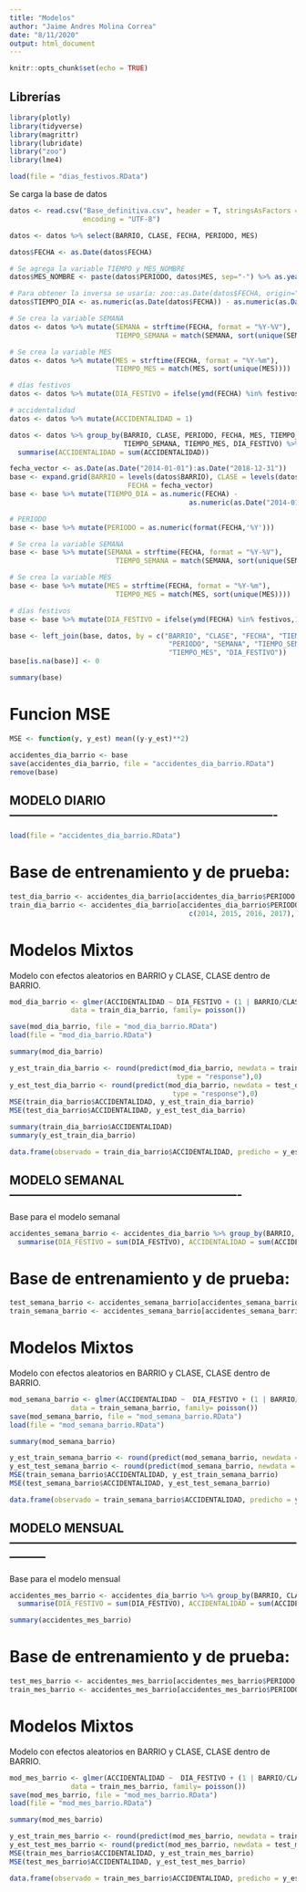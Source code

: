 ```yaml
---
title: "Modelos"
author: "Jaime Andres Molina Correa"
date: "8/11/2020"
output: html_document
---
```


```r
knitr::opts_chunk$set(echo = TRUE)
```

## Librerías

```r
library(plotly)
library(tidyverse)
library(magrittr)
library(lubridate)
library("zoo")
library(lme4)
```

```r
load(file = "dias_festivos.RData")
```

Se carga la base de datos

```r
datos <- read.csv("Base_definitiva.csv", header = T, stringsAsFactors = T,
                  encoding = "UTF-8")

datos <- datos %>% select(BARRIO, CLASE, FECHA, PERIODO, MES)

datos$FECHA <- as.Date(datos$FECHA)

# Se agrega la variable TIEMPO y MES_NOMBRE
datos$MES_NOMBRE <- paste(datos$PERIODO, datos$MES, sep="-") %>% as.yearmon("%Y-%m")

# Para obtener la inversa se usaría: zoo::as.Date(datos$FECHA, origin="2014-01-01")
datos$TIEMPO_DIA <- as.numeric(as.Date(datos$FECHA)) - as.numeric(as.Date("2014-01-01")) + 1

# Se crea la variable SEMANA
datos <- datos %>% mutate(SEMANA = strftime(FECHA, format = "%Y-%V"),
                          TIEMPO_SEMANA = match(SEMANA, sort(unique(SEMANA))))

# Se crea la variable MES
datos <- datos %>% mutate(MES = strftime(FECHA, format = "%Y-%m"),
                          TIEMPO_MES = match(MES, sort(unique(MES))))

# días festivos
datos <- datos %>% mutate(DIA_FESTIVO = ifelse(ymd(FECHA) %in% festivos,1,0))

# accidentalidad
datos <- datos %>% mutate(ACCIDENTALIDAD = 1)
```

```r
datos <- datos %>% group_by(BARRIO, CLASE, PERIODO, FECHA, MES, TIEMPO_DIA, SEMANA,
                            TIEMPO_SEMANA, TIEMPO_MES, DIA_FESTIVO) %>%
  summarise(ACCIDENTALIDAD = sum(ACCIDENTALIDAD))
```


```r
fecha_vector <- as.Date(as.Date("2014-01-01"):as.Date("2018-12-31"))
base <- expand.grid(BARRIO = levels(datos$BARRIO), CLASE = levels(datos$CLASE),
                             FECHA = fecha_vector)
base <- base %>% mutate(TIEMPO_DIA = as.numeric(FECHA) -
                                            as.numeric(as.Date("2014-01-01")) + 1)

# PERIODO
base <- base %>% mutate(PERIODO = as.numeric(format(FECHA,'%Y')))

# Se crea la variable SEMANA
base <- base %>% mutate(SEMANA = strftime(FECHA, format = "%Y-%V"),
                          TIEMPO_SEMANA = match(SEMANA, sort(unique(SEMANA))))

# Se crea la variable MES
base <- base %>% mutate(MES = strftime(FECHA, format = "%Y-%m"),
                          TIEMPO_MES = match(MES, sort(unique(MES))))

# días festivos
base <- base %>% mutate(DIA_FESTIVO = ifelse(ymd(FECHA) %in% festivos,1,0))
```

```r
base <- left_join(base, datos, by = c("BARRIO", "CLASE", "FECHA", "TIEMPO_DIA",
                                       "PERIODO", "SEMANA", "TIEMPO_SEMANA", "MES",
                                       "TIEMPO_MES", "DIA_FESTIVO"))
base[is.na(base)] <- 0
```

```r
summary(base)
```


# Funcion MSE
```r
MSE <- function(y, y_est) mean((y-y_est)**2)
```

```r
accidentes_dia_barrio <- base
save(accidentes_dia_barrio, file = "accidentes_dia_barrio.RData")
remove(base)
```


## MODELO DIARIO -------------------------------------------------------------------

```r
load(file = "accidentes_dia_barrio.RData")
```


# Base de entrenamiento y de prueba:

```r
test_dia_barrio <- accidentes_dia_barrio[accidentes_dia_barrio$PERIODO == 2018, ]
train_dia_barrio <- accidentes_dia_barrio[accidentes_dia_barrio$PERIODO %in%
                                            c(2014, 2015, 2016, 2017), ]
```

# Modelos Mixtos

Modelo con efectos aleatorios en BARRIO y CLASE, CLASE dentro de BARRIO.


```r
mod_dia_barrio <- glmer(ACCIDENTALIDAD ~ DIA_FESTIVO + (1 | BARRIO/CLASE),
               data = train_dia_barrio, family= poisson())
```

```r
save(mod_dia_barrio, file = "mod_dia_barrio.RData")
load(file = "mod_dia_barrio.RData")
```


```r
summary(mod_dia_barrio)
```

```r
y_est_train_dia_barrio <- round(predict(mod_dia_barrio, newdata = train_dia_barrio,
                                         type = "response"),0)
y_est_test_dia_barrio <- round(predict(mod_dia_barrio, newdata = test_dia_barrio,
                                        type = "response"),0)
MSE(train_dia_barrio$ACCIDENTALIDAD, y_est_train_dia_barrio)
MSE(test_dia_barrio$ACCIDENTALIDAD, y_est_test_dia_barrio)
```

```r
summary(train_dia_barrio$ACCIDENTALIDAD)
summary(y_est_train_dia_barrio)
```


```r
data.frame(observado = train_dia_barrio$ACCIDENTALIDAD, predicho = y_est1_train_dia_barrio)[sample(1:length(y_est1_train_dia_barrio), 500),]
```


## MODELO SEMANAL ----------------------------------------------------------

Base para el modelo semanal

```r
accidentes_semana_barrio <- accidentes_dia_barrio %>% group_by(BARRIO, CLASE, PERIODO, SEMANA, TIEMPO_SEMANA) %>%
  summarise(DIA_FESTIVO = sum(DIA_FESTIVO), ACCIDENTALIDAD = sum(ACCIDENTALIDAD))
```

# Base de entrenamiento y de prueba:

```r
test_semana_barrio <- accidentes_semana_barrio[accidentes_semana_barrio$PERIODO == 2018, ]
train_semana_barrio <- accidentes_semana_barrio[accidentes_semana_barrio$PERIODO %in% c(2014, 2015, 2016, 2017), ]
```

# Modelos Mixtos

Modelo con efectos aleatorios en BARRIO y CLASE, CLASE dentro de BARRIO.

```r
mod_semana_barrio <- glmer(ACCIDENTALIDAD ~  DIA_FESTIVO + (1 | BARRIO/CLASE),
               data = train_semana_barrio, family= poisson())
save(mod_semana_barrio, file = "mod_semana_barrio.RData")
load(file = "mod_semana_barrio.RData")
```

```r
summary(mod_semana_barrio)
```

```r
y_est_train_semana_barrio <- round(predict(mod_semana_barrio, newdata = train_semana_barrio, type = "response"),0)
y_est_test_semana_barrio <- round(predict(mod_semana_barrio, newdata = test_semana_barrio, type = "response"),0)
MSE(train_semana_barrio$ACCIDENTALIDAD, y_est_train_semana_barrio)
MSE(test_semana_barrio$ACCIDENTALIDAD, y_est_test_semana_barrio)
```

```r
data.frame(observado = train_semana_barrio$ACCIDENTALIDAD, predicho = y_est1_train_semana_barrio)[sample(1:length(y_est1_train_semana_barrio), 500),]
```


## MODELO MENSUAL ---------------------------------------------------------------------------------

Base para el modelo mensual

```r
accidentes_mes_barrio <- accidentes_dia_barrio %>% group_by(BARRIO, CLASE, PERIODO, MES, TIEMPO_MES) %>%
  summarise(DIA_FESTIVO = sum(DIA_FESTIVO), ACCIDENTALIDAD = sum(ACCIDENTALIDAD))
```

```r
summary(accidentes_mes_barrio)
```


# Base de entrenamiento y de prueba:

```r
test_mes_barrio <- accidentes_mes_barrio[accidentes_mes_barrio$PERIODO == 2018, ]
train_mes_barrio <- accidentes_mes_barrio[accidentes_mes_barrio$PERIODO %in% c(2014, 2015, 2016, 2017), ]
```

# Modelos Mixtos

Modelo con efectos aleatorios en BARRIO y CLASE, CLASE dentro de BARRIO.

```r
mod_mes_barrio <- glmer(ACCIDENTALIDAD ~  DIA_FESTIVO + (1 | BARRIO/CLASE),
               data = train_mes_barrio, family= poisson())
save(mod_mes_barrio, file = "mod_mes_barrio.RData")
load(file = "mod_mes_barrio.RData")
```

```r
summary(mod_mes_barrio)
```

```r
y_est_train_mes_barrio <- round(predict(mod_mes_barrio, newdata = train_mes_barrio, type = "response"),0)
y_est_test_mes_barrio <- round(predict(mod_mes_barrio, newdata = test_mes_barrio, type = "response"),0)
MSE(train_mes_barrio$ACCIDENTALIDAD, y_est_train_mes_barrio)
MSE(test_mes_barrio$ACCIDENTALIDAD, y_est_test_mes_barrio)
```

```r
data.frame(observado = train_mes_barrio$ACCIDENTALIDAD, predicho = y_est1_train_mes_barrio)[sample(1:length(y_est1_train_mes_barrio), 500),]
```
